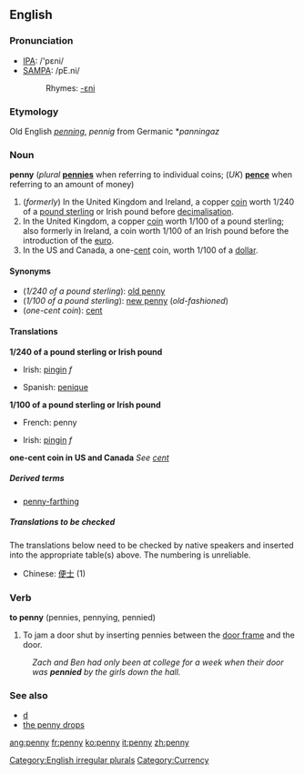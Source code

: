 {{see|Penny}}
==English==

===Pronunciation===
*[[IPA]]: /'pɛni/
*[[SAMPA]]: /pE.ni/
*:Rhymes: [[Rhymes:English:-ɛni|-ɛni]]

===Etymology===
Old English ''[[penning]]'', ''pennig'' from Germanic *''panningaz''
===Noun===
'''penny''' (''plural'' '''[[pennies]]''' when referring to individual coins; (''UK'') '''[[pence]]''' when referring to an amount of money)

# (''formerly'') In the United Kingdom and Ireland, a copper [[coin]] worth 1/240 of a [[pound sterling]] or Irish pound before [[decimalisation]].
# In the United Kingdom, a copper [[coin]] worth 1/100 of a pound sterling; also formerly in Ireland, a coin worth 1/100 of an Irish pound before the introduction of the [[euro]].
# In the US and Canada, a one-[[cent]] coin, worth 1/100 of a [[dollar]].

====Synonyms====
*(''1/240 of a pound sterling''): [[old penny]]
*(''1/100 of a pound sterling''): [[new penny]] (''old-fashioned'')
*(''one-cent coin''): [[cent]]

====Translations====
'''1/240 of a pound sterling or Irish pound'''
{{top}}
*Irish: [[pingin]] ''f''
{{mid}}
*Spanish: [[penique]] {{m}}
{{bottom}}

'''1/100 of a pound sterling or Irish pound'''
{{top}}
*French: penny
{{mid}}
*Irish: [[pingin]] ''f''
{{bottom}}

'''one-cent coin in US and Canada'''
''See [[cent]]''

=====Derived terms=====
*[[penny-farthing]]

=====Translations to be checked=====
<!--Remove this section once all of the translations below have been moved into the tables above.-->

The translations below need to be checked by native speakers and inserted into the appropriate table(s) above.  The numbering is unreliable.

*Chinese: [[便士]] (1)

===Verb===
'''to penny''' (pennies, pennying, pennied)

# To jam a door shut by inserting pennies between the [[door frame]] and the door.
:''Zach and Ben had only been at college for a week when their door was '''pennied''' by the girls down the hall.''

<!--This belongs on a separate page; if it just means "put a penny in a fuse box", then it doesn't merit an entry at all
'''penny in a fuse box'''
#To circumvent the [[trip|tripping]] of an electrical [[circuit breaker]] by the dangerous practice of inserting a coin in place of a [[fuse]] in a fuse socket.
-->

===See also===
*[[d]]
*[[the penny drops]]

[[Category:English irregular plurals]]
[[Category:Currency]]
[[ang:penny]]
[[fr:penny]]
[[ko:penny]]
[[it:penny]]
[[zh:penny]]